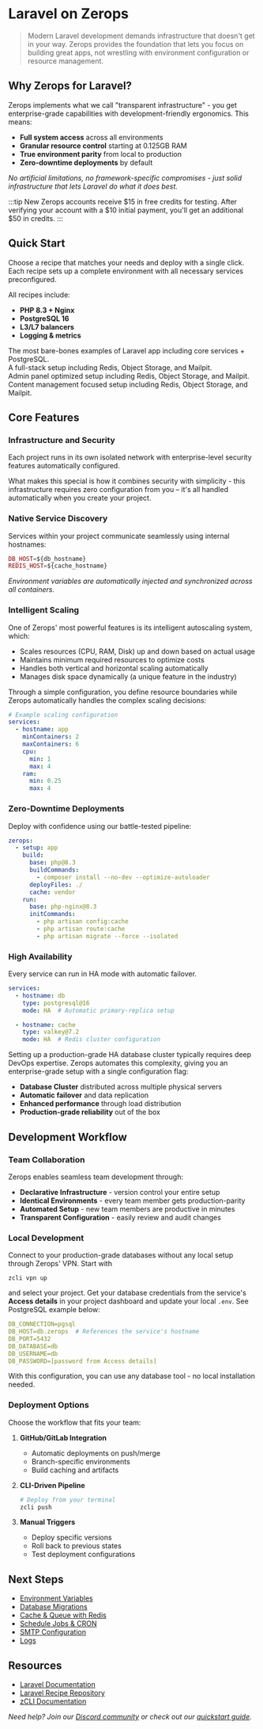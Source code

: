 # Laravel on Zerops


> Modern Laravel development demands infrastructure that doesn't get in your way. Zerops provides the foundation that lets you focus on building great apps, not wrestling with environment configuration or resource management.

## Why Zerops for Laravel?

Zerops implements what we call "transparent infrastructure" - you get enterprise-grade capabilities with development-friendly ergonomics. This means:

- **Full system access** across all environments
- **Granular resource control** starting at 0.125GB RAM
- **True environment parity** from local to production
- **Zero-downtime deployments** by default

*No artificial limitations, no framework-specific compromises - just solid infrastructure that lets Laravel do what it does best.*

:::tip
New Zerops accounts receive $15 in free credits for testing. After verifying your account with a $10 initial payment, you'll get an additional $50 in credits.
:::

## Quick Start

Choose a recipe that matches your needs and deploy with a single click. Each recipe sets up a complete environment with all necessary services preconfigured.

All recipes include:
- **PHP 8.3 + Nginx**
- **PostgreSQL 16**
- **L3/L7 balancers**
- **Logging & metrics**

<div className="grid grid-cols-1 md:grid-cols-2 gap-2">
  <div className="min-w-[250px]">
    <CustomCardWithIcon icon={IconLaravel} title="Laravel Minimal">
      <div className="flex-grow pt-0.5">The most bare-bones examples of Laravel app including core services + PostgreSQL.</div>
      <div className="mt-0.5 flex items-center justify-center"><CustomButton link="/frameworks/laravel/recipes/minimal-local" title="Local Development" badgeWidth="200" /></div>
      <div className="mt-0.5 flex items-center justify-center"><CustomButton link="/frameworks/laravel/recipes/minimal-devel" title="Stage Environment" badgeWidth="200" /></div>
      <div className="mt-0.5 flex items-center justify-center"><CustomButton link="/frameworks/laravel/recipes/minimal-prod" title="Production" badgeWidth="200" /></div>
    </CustomCardWithIcon>
  </div>
  <div className="min-w-[250px]">
    <CustomCardWithIcon icon={IconLaravelJetstream} title="Laravel Jetstream">
      <div className="flex-grow pt-0.5">A full-stack setup including Redis, Object Storage, and Mailpit.</div>
            <div className="mt-0.5 flex items-center justify-center"><CustomButton link="/frameworks/laravel/recipes/jetstream-local" title="Local Development" badgeWidth="200" /></div>
            <div className="mt-0.5 flex items-center justify-center"><CustomButton link="/frameworks/laravel/recipes/jetstream-devel" title="Stage Environment" badgeWidth="200" /></div>
            <div className="mt-0.5 flex items-center justify-center"><CustomButton link="/frameworks/laravel/recipes/jetstream-prod" title="Production" badgeWidth="200" /></div>
    </CustomCardWithIcon>
  </div>
    <div className="min-w-[250px]">
      <CustomCardWithIcon icon={IconFilament} title="Filament">
        <div className="flex-grow pt-0.5">Admin panel optimized setup including Redis, Object Storage, and Mailpit.</div>
              <div className="mt-0.5 flex items-center justify-center"><CustomButton link="/frameworks/laravel/recipes/filament-local" title="Local Development" badgeWidth="200" /></div>
              <div className="mt-0.5 flex items-center justify-center"><CustomButton link="/frameworks/laravel/recipes/filament-devel" title="Stage Environment" badgeWidth="200" /></div>
              <div className="mt-0.5 flex items-center justify-center"><CustomButton link="/frameworks/laravel/recipes/filament-prod" title="Production" badgeWidth="200" /></div>
      </CustomCardWithIcon>
    </div>
    <div className="min-w-[250px]">
      <CustomCardWithIcon icon={IconTwill} title="Twill CMS">
        <div className="flex-grow pt-0.5">Content management focused setup including Redis, Object Storage, and Mailpit.</div>
              <div className="mt-0.5 flex items-center justify-center"><CustomButton link="/frameworks/laravel/recipes/twill-local" title="Local Development" badgeWidth="200" /></div>
              <div className="mt-0.5 flex items-center justify-center"><CustomButton link="/frameworks/laravel/recipes/twill-devel" title="Stage Environment" badgeWidth="200" /></div>
              <div className="mt-0.5 flex items-center justify-center"><CustomButton link="/frameworks/laravel/recipes/twill-prod" title="Production" badgeWidth="200" /></div>
      </CustomCardWithIcon>
    </div>
</div>

## Core Features

### Infrastructure and Security
Each project runs in its own isolated network with enterprise-level security features automatically configured.

What makes this special is how it combines security with simplicity - this infrastructure requires zero configuration from you – it's all handled automatically when you create your project.

### Native Service Discovery
Services within your project communicate seamlessly using internal hostnames:

```php title=".env"
DB_HOST=${db_hostname}
REDIS_HOST=${cache_hostname}
```

*Environment variables are automatically injected and synchronized across all containers.*

### Intelligent Scaling
One of Zerops' most powerful features is its intelligent autoscaling system, which:
* Scales resources (CPU, RAM, Disk) up and down based on actual usage
* Maintains minimum required resources to optimize costs
* Handles both vertical and horizontal scaling automatically
* Manages disk space dynamically (a unique feature in the industry)

Through a simple configuration, you define resource boundaries while Zerops automatically handles the complex scaling decisions:

```yaml
# Example scaling configuration
services:
  - hostname: app
    minContainers: 2
    maxContainers: 6
    cpu:
      min: 1
      max: 4
    ram:
      min: 0.25
      max: 4
```

### Zero-Downtime Deployments
Deploy with confidence using our battle-tested pipeline:

```yaml title="zerops.yaml"
zerops:
  - setup: app
    build:
      base: php@8.3
      buildCommands:
        - composer install --no-dev --optimize-autoloader
      deployFiles: ./
      cache: vendor
    run:
      base: php-nginx@8.3
      initCommands:
        - php artisan config:cache
        - php artisan route:cache
        - php artisan migrate --force --isolated
```

### High Availability
Every service can run in HA mode with automatic failover.

```yaml
services:
  - hostname: db
    type: postgresql@16
    mode: HA  # Automatic primary-replica setup

  - hostname: cache
    type: valkey@7.2
    mode: HA  # Redis cluster configuration
```

Setting up a production-grade HA database cluster typically requires deep DevOps expertise. Zerops automates this complexity, giving you an enterprise-grade setup with a single configuration flag:
* **Database Cluster** distributed across multiple physical servers
* **Automatic failover** and data replication
* **Enhanced performance** through load distribution
* **Production-grade reliability** out of the box

## Development Workflow

### Team Collaboration
Zerops enables seamless team development through:

* **Declarative Infrastructure** - version control your entire setup
* **Identical Environments** - every team member gets production-parity
* **Automated Setup** - new team members are productive in minutes
* **Transparent Configuration** - easily review and audit changes

### Local Development
Connect to your production-grade databases without any local setup through Zerops' VPN.
Start with
```
zcli vpn up
```
and select your project. Get your database credentials from the service's **Access details** in your project dashboard and update your local `.env`. See PostgreSQL example below:

```yaml
DB_CONNECTION=pgsql
DB_HOST=db.zerops  # References the service's hostname
DB_PORT=5432
DB_DATABASE=db
DB_USERNAME=db
DB_PASSWORD=[password from Access details]
```

With this configuration, you can use any database tool - no local installation needed.

### Deployment Options
Choose the workflow that fits your team:

1. **GitHub/GitLab Integration**
   - Automatic deployments on push/merge
   - Branch-specific environments
   - Build caching and artifacts

2. **CLI-Driven Pipeline**
   ```bash
   # Deploy from your terminal
   zcli push
   ```

3. **Manual Triggers**
   - Deploy specific versions
   - Roll back to previous states
   - Test deployment configurations

## Next Steps

- [Environment Variables](/frameworks/laravel/env-variables)
- [Database Migrations](/frameworks/laravel/migrations)
- [Cache & Queue with Redis](/frameworks/laravel/redis)
- [Schedule Jobs & CRON](//frameworks/laravel/cron)
- [SMTP Configuration](/frameworks/laravel/smtp)
- [Logs](/frameworks/laravel/logs)

## Resources

- [Laravel Documentation](https://laravel.com/docs)
- [Laravel Recipe Repository](https://github.com/zeropsio/recipe-laravel-minimal)
- [zCLI Documentation](/references/cli)

*Need help? Join our [Discord community](https://discord.gg/zeropsio) or check out our [quickstart guide](/frameworks/laravel/introduction).*